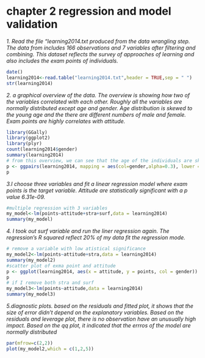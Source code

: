 # chapter 2 regression and model validation


*1. Read the file "learning2014.txt produced from the data wrangling step. The data from includes 166 observations and 7 variables after filtering and combining. This dataset reflects the survey of approaches of learning and also includes the exam points of individuals.*
```r
date()
learning2014<-read.table("learning2014.txt",header = TRUE,sep = " ")
str(learning2014)
```

*2. a graphical overview of the data. The overview is showing how two of the variables correlated with each other. Roughly all the variables are normally distributed except age and gender. Age distribution is skewed to the young age and the there are different numbers of male and female. Exam points are highly correlates with attitude. *
```r
library(GGally)
library(ggplot2)
library(plyr)
count(learning2014$gender)
summary(learning2014)
# from this overview, we can see that the age of the individuals are skewed to younger individuals, and attitude and 
p <- ggpairs(learning2014, mapping = aes(col=gender,alpha=0.3), lower = list(combo = wrap("facethist", bins = 20)))
p

```

*3.I choose three variables and fit a linear regression model where exam points is the target variable. Attitude are statistically significant with a p value 6.31e-09. *
```r
#multiple regression with 3 variables
my_model<-lm(points~attitude+stra+surf,data = learning2014)
summary(my_model)

```
*4. I took out surf variable and run the liner regression again. The regression's R squared reflect 20% of my data fit the regression mode.*
```r
# remove a variable with low atistical significance 
my_model2<-lm(points~attitude+stra,data = learning2014)
summary(my_model2)
#scatter plot of exma point and attitude
p <- ggplot(learning2014, aes(x = attitude, y = points, col = gender)) + geom_point() + geom_smooth(method = "lm") + ggtitle("points ~ attitude model")
p
# if I remove both stra and surf 
my_model3<-lm(points~attitude,data = learning2014)
summary(my_model3)

```

*5.diagnostic plots. based on the residuals and fitted plot, it shows that the size of error didn't depend on the explanatory variables. Based on the residuals and leverage plot, there is no observation have an unusually high impact. Based on the qq plot, it indicated that the errros of the model are normally distributed *
```r
par(mfrow=c(2,2))
plot(my_model2,which = c(1,2,5))
```